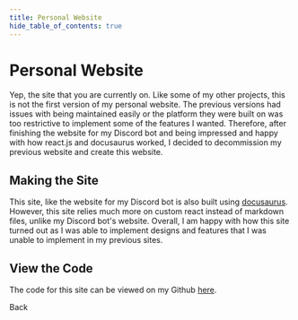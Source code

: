 ```yaml
---
title: Personal Website
hide_table_of_contents: true
---
```



# Personal Website
Yep, the site that you are currently on. Like some of my other projects, this is not the first version of my personal website. The previous versions had issues with being maintained easily or the platform they were built on was too restrictive to implement some of the features I wanted. Therefore, after finishing the website for my Discord bot and being impressed and happy with how react.js and docusaurus worked, I decided to decommission my previous website and create this website.

## Making the Site
This site, like the website for my Discord bot is also built using [docusaurus](https://docusaurus.io/). However, this site relies much more on custom react instead of markdown files, unlike my Discord bot's website. Overall, I am happy with how this site turned out as I was able to implement designs and features that I was unable to implement in my previous sites.  

## View the Code
The code for this site can be viewed on my Github [here](https://github.com/TheJewGamer/website).

<div className='buttonCenter'>
    <Link
        className="buttonsStyle"
        to="/projects/">
        Back
    </Link>
</div>